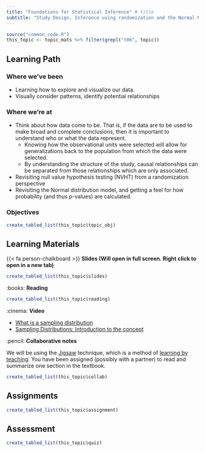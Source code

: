 ```yaml
---
title: "Foundations for Statistical Inference" # title 
subtitle: "Study Design, Inference using randomization and the Normal Model" # sub title
---
```



```r
source("common_code.R")
this_topic <- topic_mats %>% filter(grepl("t06", topic))
```

## Learning Path

### Where we've been
* Learning how to explore and visualize our data. 
* Visually consider patterns, identify potential relationships

### Where we're at
* Think about how data come to be. That is, if the data are to be used to make broad and complete conclusions, then it is important to understand who or what the data represent. 
    * Knowing how the observational units were selected will allow for generalizations back to the population from which the data were selected. 
    * By understanding the structure of the study, causal relationships can be separated from those relationships which are only associated. 
* Revisiting null value hypothesis testing (NVHT) from a randomization perspective
* Revisiting the Normal distribution model, and getting a feel for how probability (and thus p-values) are calculated. 



### Objectives

```r
create_tabled_list(this_topic$topic_obj)
```

## Learning Materials

{{< fa person-chalkboard >}}  **Slides (Will open in full screen. Right click to open in a new tab)**

```r
create_tabled_list(this_topic$slides)
```

:books:  **Reading** 

```r
create_tabled_list(this_topic$reading)
```


:cinema: **Video**

* [What is a sampling distribution](https://youtu.be/xGVzHxFnaiA)
* [Sampling Distributions: Introduction to the concept](https://youtu.be/Zbw-YvELsaM)


:pencil: **Collaborative notes**

We will be using the [Jigsaw](https://en.wikipedia.org/wiki/Jigsaw_(teaching_technique)) technique, which is a method of [learning by teaching](https://en.wikipedia.org/wiki/Learning_by_teaching). You have been assigned (possibly with a partner) to read and summarize one section in the textbook. 

```r
create_tabled_list(this_topic$collab)
```

## Assignments

```r
create_tabled_list(this_topic$assignment)
```

## Assessment

```r
create_tabled_list(this_topic$quiz)
```




